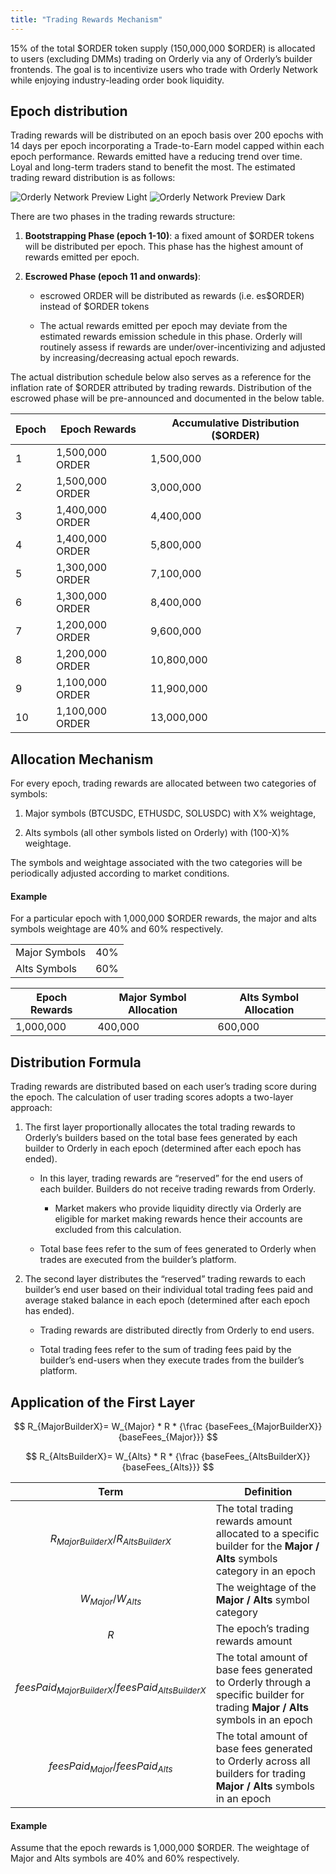 ```yaml
---
title: "Trading Rewards Mechanism"
---
```


15% of the total \$ORDER token supply (150,000,000 \$ORDER) is allocated to users (excluding DMMs) trading on Orderly via any of Orderly’s builder frontends. The goal is to incentivize users who trade with Orderly Network while enjoying industry-leading order book liquidity.

## Epoch distribution
Trading rewards will be distributed on an epoch basis over 200 epochs with 14 days per epoch incorporating a Trade-to-Earn model capped within each epoch performance. Rewards emitted have a reducing trend over time. Loyal and long-term traders stand to benefit the most. The estimated trading reward distribution is as follows:

<img
  className="block dark:hidden"
  src="/images/order-circulation-light.png"
  alt="Orderly Network Preview Light"
/>
<img
  className="hidden dark:block"
  src="/images/order-circulation-dark.png"
  alt="Orderly Network Preview Dark"
/>

There are two phases in the trading rewards structure:

1. **Bootstrapping Phase (epoch 1-10)**: a fixed amount of \$ORDER tokens will be distributed per epoch. This phase has the highest amount of rewards emitted per epoch. 

2. **Escrowed Phase (epoch 11 and onwards)**: 

    - escrowed ORDER will be distributed as rewards (i.e. es\$ORDER) instead of \$ORDER tokens

    - The actual rewards emitted per epoch may deviate from the estimated rewards emission schedule in this phase. Orderly will routinely assess if rewards are under/over-incentivizing and adjusted by increasing/decreasing actual epoch rewards.

The actual distribution schedule below also serves as a reference for the inflation rate of $ORDER attributed by trading rewards. Distribution of the escrowed phase will be pre-announced and documented in the below table.

| Epoch | Epoch Rewards   | Accumulative Distribution (\$ORDER) |
|-------|-----------------|-------------------------------------|
| 1     | 1,500,000 ORDER | 1,500,000                           |
| 2     | 1,500,000 ORDER | 3,000,000                           |
| 3     | 1,400,000 ORDER | 4,400,000                           |
| 4     | 1,400,000 ORDER | 5,800,000                           |
| 5     | 1,300,000 ORDER | 7,100,000                           |
| 6     | 1,300,000 ORDER | 8,400,000                           |
| 7     | 1,200,000 ORDER | 9,600,000                           |
| 8     | 1,200,000 ORDER | 10,800,000                          |
| 9     | 1,100,000 ORDER | 11,900,000                          |
| 10    | 1,100,000 ORDER | 13,000,000                          |


## Allocation Mechanism
For every epoch, trading rewards are allocated between two categories of symbols:

1. Major symbols (BTCUSDC, ETHUSDC, SOLUSDC) with X\% weightage,

2. Alts symbols (all other symbols listed on Orderly) with (100\-X)\% weightage.

The symbols and weightage associated with the two categories will be periodically adjusted according to market conditions.

#### Example

For a particular epoch with 1,000,000 \$ORDER rewards, the major and alts symbols weightage are 40\% and 60\% respectively.

|               |      |
|---------------|------|
| Major Symbols | 40\% |
| Alts Symbols  | 60\% |

| Epoch Rewards | Major Symbol Allocation | Alts Symbol Allocation |
|---------------|-------------------------|------------------------|
| 1,000,000     | 400,000                 | 600,000                |

## Distribution Formula
Trading rewards are distributed based on each user’s trading score during the epoch. The calculation of user trading scores adopts a two-layer approach:

1. The first layer proportionally allocates the total trading rewards to Orderly’s builders based on the total base fees generated by each builder to Orderly in each epoch (determined after each epoch has ended).

   - In this layer, trading rewards are “reserved” for the end users of each builder. Builders do not receive trading rewards from Orderly.

     - Market makers who provide liquidity directly via Orderly are eligible for market making rewards hence their accounts are excluded from this calculation.

   - Total base fees refer to the sum of fees generated to Orderly when trades are executed from the builder’s platform.

2. The second layer distributes the “reserved” trading rewards to each builder’s end user based on their individual total trading fees paid and average staked balance in each epoch (determined after each epoch has ended).

   - Trading rewards are distributed directly from Orderly to end users.

   - Total trading fees refer to the sum of trading fees paid by the builder’s end-users when they execute trades from the builder’s platform.

 ## Application of the First Layer

$$ R_{MajorBuilderX}= W_{Major} * R * {\frac {baseFees_{MajorBuilderX}} {baseFees_{Major}}} $$ 

$$ R_{AltsBuilderX}= W_{Alts} * R * {\frac {baseFees_{AltsBuilderX}} {baseFees_{Alts}}} $$

| Term                                                     | Definition                                                                                                                     |
|----------------------------------------------------------|--------------------------------------------------------------------------------------------------------------------------------|
| $$ R_{MajorBuilderX} / R_{AltsBuilderX} $$               | The total trading rewards amount allocated to a specific builder for the **Major / Alts** symbols category in an epoch         |
| $$ W_{Major} / W_{Alts}  $$                              | The weightage of the **Major / Alts** symbol category                                                                          |
| $$ R  $$                                                 | The epoch’s trading rewards amount                                                                                             |
| $$ feesPaid_{MajorBuilderX} / feesPaid_{AltsBuilderX} $$ | The total amount of base fees generated to Orderly through a specific builder for trading **Major / Alts** symbols in an epoch |
| $$ feesPaid_{Major} / feesPaid_{Alts}  $$                | The total amount of base fees generated to Orderly across all builders for trading **Major / Alts** symbols in an epoch        |

#### Example

Assume that the epoch rewards is 1,000,000 \$ORDER. The weightage of Major and Alts symbols are 40\% and 60\% respectively.